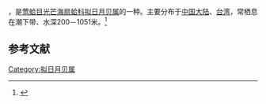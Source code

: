 {{noteTA
|T=zh-cn:杰氏拟日月贝; zh-tw:小光芒海扇蛤;
|1=zh-cn:杰氏拟日月贝; zh-tw:小光芒海扇蛤;
}}
{{Speciesbox
| name = 杰氏拟日月贝
| image = 
| image_width = 
| genus = Propeamussium
| species = jeffreyssii
| authority = (Smith, 1885)
}}
{{地区用词4|start=学名：''{{lang|la|Propeamussium jeffreyssii}}''|cn=杰氏拟日月贝|tw=小光芒海扇蛤|as=称}}，是[[莺蛤目|莺蛤目]][[光芒海扇蛤科|光芒海扇蛤科]][[拟日月贝属|拟日月贝属]]的一种。主要分布于[[中国大陆|中国大陆]]、[[台湾|台湾]]，常栖息在潮下带、水深200－1051米。<ref>{{cite web|url=http://shell.sinica.edu.tw/chinese/shellbase_detail.php?science_no=2327|title=国际贝库：杰氏拟日月贝|publisher=台湾贝类资料库|accessdate=2009-08-11|archive-date=2016-03-04|archive-url=https://web.archive.org/web/20160304103605/http://shell.sinica.edu.tw/chinese/shellbase_detail.php?science_no=2327|dead-url=no}}</ref>

== 参考文献 ==
{{reflist|2}}

[[Category:拟日月贝属|Category:拟日月贝属]]